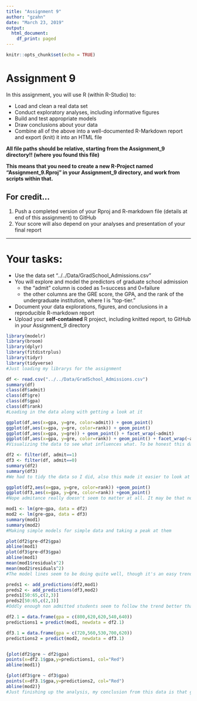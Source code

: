```yaml
---
title: "Assignment 9"
author: "gzahn"
date: "March 23, 2019"
output:
  html_document:
    df_print: paged
---
```

  
```r
knitr::opts_chunk$set(echo = TRUE)
```

# **Assignment 9**

In this assignment, you will use R (within R-Studio) to:
  
+ Load and clean a real data set
+ Conduct exploratory analyses, including informative figures
+ Build and test appropriate models
+ Draw conclusions about your data
+ Combine all of the above into a well-documented R-Markdown report and export (knit) it into an HTML file

**All file paths should be relative, starting from the Assignment_9 directory!! (where you found this file)**

**This means that you need to create a new R-Project named "Assignment_9.Rproj" in your Assignment_9 directory, and work from scripts within that.**


## **For credit...**

1.  Push a completed version of your Rproj and R-markdown file (details at end of this assignment) to GitHub
2.  Your score will also depend on your analyses and presentation of your final report

____________

# Your tasks:

+ Use the data set "../../Data/GradSchool_Admissions.csv"
+ You will explore and model the predictors of graduate school admission
  - the "admit" column is coded as 1=success and 0=failure
  - the other columns are the GRE score, the GPA, and the rank of the undergraduate institution, where I is "top-tier."
+ Document your data explorations, figures, and conclusions in a reproducible R-markdown report
+ Upload your **self-contained** R project, including knitted report, to GitHub in *your* Assignment_9 directory

```r
library(modelr)
library(broom)
library(dplyr)
library(fitdistrplus)
library(tidyr)
library(tidyverse)
#Just loading my librarys for the assignment
```

```r
df <- read.csv("../../Data/GradSchool_Admissions.csv")
summary(df)
class(df$admit)
class(df$gre)
class(df$gpa)
class(df$rank)
#Loading in the data along with getting a look at it
```
```r
ggplot(df,aes(x=gpa, y=gre, color=admit)) + geom_point()
ggplot(df,aes(x=gpa, y=gre, color=rank)) + geom_point()
ggplot(df,aes(x=gpa, y=gre)) + geom_point() + facet_wrap(~admit)
ggplot(df,aes(x=gpa, y=gre, color=rank)) + geom_point() + facet_wrap(~admit)
#Visualizing the data to see what influences what. To be honest this data is already looking pretty all over. The best I can see  is gre score is influenced by gpa. yest that is obvious but Rank of school and admittance doesn't really see to be influenced.
```

```r
df2 <- filter(df, admit==1)
df3 <- filter(df, admit==0)
summary(df2)
summary(df3)
#We had to tidy the data so I did, also this made it easier to look at if admitance was affected by the other data.
```

```r
ggplot(df2,aes(x=gpa, y=gre, color=rank)) +geom_point()
ggplot(df3,aes(x=gpa, y=gre, color=rank)) +geom_point()
#Nope admitance really doesn't seem to matter at all. It may be that no admitance has more data points but GRE and GPA really doesn't seem to matter and Rank is randomly distributed everywhere
```

```r
mod1 <- lm(gre~gpa, data = df2)
mod2 <- lm(gre~gpa, data = df3)
summary(mod1)
summary(mod2)
#Making simple models for simple data and taking a peak at them
```
```r
plot(df2$gre~df2$gpa)
abline(mod1)
plot(df3$gre~df3$gpa)
abline(mod1)
mean(mod1$residuals^2)
mean(mod2$residuals^2)
#The model lines seem to be doing quite well, though it's an easy trend to replicate
```
```r
preds1 <- add_predictions(df2,mod1)
preds2 <- add_predictions(df3,mod2)
preds1[50:65,c(2,3)]
preds2[50:65,c(2,3)]
#Oddly enough non admitted students seem to follow the trend better than admitted students based on the predictions
```
```r
df2.1 = data.frame(gpa = c(800,620,620,540,640))
predictions1 = predict(mod1, newdata = df2.1)

df3.1 = data.frame(gpa = c(720,560,530,700,620))
predictions2 = predict(mod2, newdata = df3.1)


{plot(df2$gre ~ df2$gpa)
points(x=df2.1$gpa,y=predictions1, col="Red")
abline(mod1)}

{plot(df3$gre ~ df3$gpa)
points(x=df3.1$gpa,y=predictions2, col="Red")
abline(mod2)}
#Just finishing up the analysis, my conclusion from this data is that gpa is correlated with gre of non admitted students. Everything else doesn't seem to influence the other, the same trend is in admitted students but less so. Also I have no clue why the red isn't showing and don't know what to do to fix it.
```
